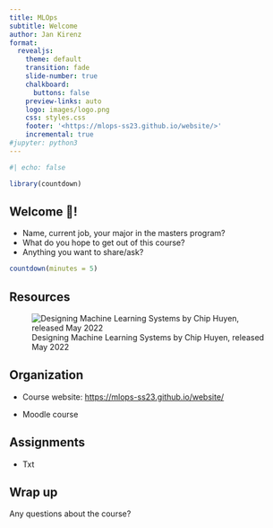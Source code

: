 ```yaml
---
title: MLOps
subtitle: Welcome 
author: Jan Kirenz
format:
  revealjs:
    theme: default
    transition: fade
    slide-number: true
    chalkboard:
      buttons: false
    preview-links: auto
    logo: images/logo.png
    css: styles.css
    footer: '<https://mlops-ss23.github.io/website/>'
    incremental: true 
#jupyter: python3
---
```


```r
#| echo: false

library(countdown)
```


## Welcome 👋!

- Name, current job, your major in the masters program?
- What do you hope to get out of this course?
- Anything you want to share/ask?

```r
countdown(minutes = 5)
```


## Resources


![Designing Machine Learning Systems by Chip Huyen, released May 2022](https://www.oreilly.com/library/view/designing-machine-learning/9781098107956/)



## Organization

- Course website: <https://mlops-ss23.github.io/website/>

- Moodle course


## Assignments

- Txt



## Wrap up

Any questions about the course?


